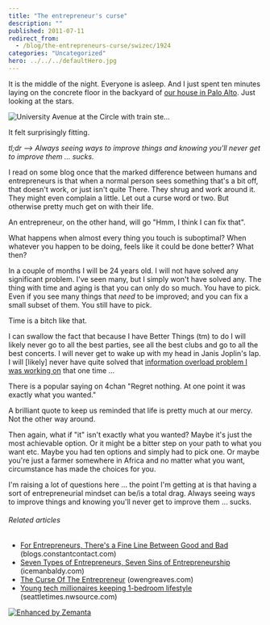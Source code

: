 ```yaml
---
title: "The entrepreneur's curse"
description: ""
published: 2011-07-11
redirect_from:
  - /blog/the-entrepreneurs-curse/swizec/1924
categories: "Uncategorized"
hero: ../../../defaultHero.jpg
---
```


It is the middle of the night. Everyone is asleep. And I just spent ten minutes laying on the concrete floor in the backyard of [our house in Palo Alto](https://swizec.com/blog/i-couldnt-get-into-yc-so-i-joined-a-startup-that-did/). Just looking at the stars.

![University Avenue at the Circle with train ste...](https://swizec.com/wp-content/uploads/2011/07/300px-University_Avenue_at_the_Circle_with_train_steaming_toward_El_Palo_Alto%2C_1894.jpg "University Avenue at the Circle with train ste...")

It felt surprisingly fitting.

_tl;dr --> Always seeing ways to improve things and knowing you'll never get to improve them ... sucks._

I read on some blog once that the marked difference between humans and entrepreneurs is that when a normal person sees something that's a bit off, that doesn't work, or just isn't quite There. They shrug and work around it. They might even complain a little. Let out a curse word or two. But otherwise pretty much get on with their life.

An entrepreneur, on the other hand, will go "Hmm, I think I can fix that".

What happens when almost every thing you touch is suboptimal? When whatever you happen to be doing, feels like it could be done better? What then?

In a couple of months I will be 24 years old. I will not have solved any significant problem. I've seen many, but I simply won't have solved any. The thing with time and aging is that you can only do so much. You have to pick. Even if you see many things that _need_ to be improved; and you can fix a small subset of them. You still have to pick.

Time is a bitch like that.

I can swallow the fact that because I have Better Things (tm) to do I will likely never go to all the best parties, see all the best clubs and go to all the best concerts. I will never get to wake up with my head in Janis Joplin's lap. I will \[likely] never have quite solved that [information overload problem I was working on](https://swizec.com/blog/doing-a-startup-taught-me-the-value-of-staying-in-school/) that one time ...

There is a popular saying on 4chan "Regret nothing. At one point it was exactly what you wanted."

A brilliant quote to keep us reminded that life is pretty much at our mercy. Not the other way around.

Then again, what if "it" isn't exactly what you wanted? Maybe it's just the most achievable option. Or it might be a bitter step on your path to what you want etc. Maybe you had ten options and simply had to pick one. Or maybe you're just a farmer somewhere in Africa and no matter what you want, circumstance has made the choices for you.

I'm raising a lot of questions here ... the point I'm getting at is that having a sort of entrepreneurial mindset can be/is a total drag. Always seeing ways to improve things and knowing you'll never get to improve them ... sucks.

###### Related articles

- [For Entrepreneurs, There's a Fine Line Between Good and Bad](http://blogs.constantcontact.com/commentary/for-entrepreneurs-theres-a-fine-line-between-good-and-bad/) (blogs.constantcontact.com)
- [Seven Types of Entrepreneurs, Seven Sins of Entrepreneurship](http://www.icemanbaldy.com/icemanbaldy/2011/05/seven-types-of-entrepreneurs-seven-sins-of-entrepreneurship.html) (icemanbaldy.com)
- [The Curse Of The Entrepreneur](http://owengreaves.com/the-curse-of-the-entrepreneur/) (owengreaves.com)
- [Young tech millionaires keeping 1-bedroom lifestyle](http://seattletimes.nwsource.com/html/businesstechnology/2015570849_siliconstatus11.html?syndication=rss) (seattletimes.nwsource.com)

[![Enhanced by Zemanta](https://img.zemanta.com/zemified_e.png?x-id=fed1fdc3-0f11-436a-bf85-0fedbf9618f8)](http://www.zemanta.com/ "Enhanced by Zemanta")
